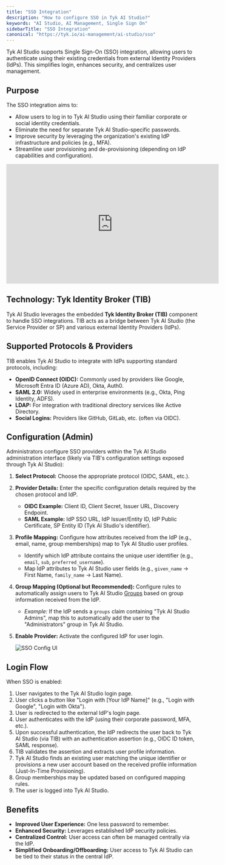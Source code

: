 ```yaml
---
title: "SSO Integration"
description: "How to configure SSO in Tyk AI Studio?"
keywords: "AI Studio, AI Management, Single Sign On"
sidebarTitle: "SSO Integration"
canonical: "https://tyk.io/ai-management/ai-studio/sso"
---
```


Tyk AI Studio supports Single Sign-On (SSO) integration, allowing users to authenticate using their existing credentials from external Identity Providers (IdPs). This simplifies login, enhances security, and centralizes user management.

## Purpose

The SSO integration aims to:

*   Allow users to log in to Tyk AI Studio using their familiar corporate or social identity credentials.
*   Eliminate the need for separate Tyk AI Studio-specific passwords.
*   Improve security by leveraging the organization's existing IdP infrastructure and policies (e.g., MFA).
*   Streamline user provisioning and de-provisioning (depending on IdP capabilities and configuration).

<iframe width="560" height="315" src="https://www.youtube.com/embed/vn2ZfY9couw" frameborder="0" allow="accelerometer; autoplay; clipboard-write; encrypted-media; gyroscope; picture-in-picture" allowfullscreen></iframe>


## Technology: Tyk Identity Broker (TIB)

Tyk AI Studio leverages the embedded **Tyk Identity Broker (TIB)** component to handle SSO integrations. TIB acts as a bridge between Tyk AI Studio (the Service Provider or SP) and various external Identity Providers (IdPs).

## Supported Protocols & Providers

TIB enables Tyk AI Studio to integrate with IdPs supporting standard protocols, including:

*   **OpenID Connect (OIDC):** Commonly used by providers like Google, Microsoft Entra ID (Azure AD), Okta, Auth0.
*   **SAML 2.0:** Widely used in enterprise environments (e.g., Okta, Ping Identity, ADFS).
*   **LDAP:** For integration with traditional directory services like Active Directory.
*   **Social Logins:** Providers like GitHub, GitLab, etc. (often via OIDC).

## Configuration (Admin)

Administrators configure SSO providers within the Tyk AI Studio administration interface (likely via TIB's configuration settings exposed through Tyk AI Studio):

1.  **Select Protocol:** Choose the appropriate protocol (OIDC, SAML, etc.).
2.  **Provider Details:** Enter the specific configuration details required by the chosen protocol and IdP.
    *   **OIDC Example:** Client ID, Client Secret, Issuer URL, Discovery Endpoint.
    *   **SAML Example:** IdP SSO URL, IdP Issuer/Entity ID, IdP Public Certificate, SP Entity ID (Tyk AI Studio's identifier).
3.  **Profile Mapping:** Configure how attributes received from the IdP (e.g., email, name, group memberships) map to Tyk AI Studio user profiles.
    *   Identify which IdP attribute contains the unique user identifier (e.g., `email`, `sub`, `preferred_username`).
    *   Map IdP attributes to Tyk AI Studio user fields (e.g., `given_name` -> First Name, `family_name` -> Last Name).
4.  **Group Mapping (Optional but Recommended):** Configure rules to automatically assign users to Tyk AI Studio [Groups](/5.9/ai-management/ai-studio/user-management) based on group information received from the IdP.
    *   *Example:* If the IdP sends a `groups` claim containing "Tyk AI Studio Admins", map this to automatically add the user to the "Administrators" group in Tyk AI Studio.
5.  **Enable Provider:** Activate the configured IdP for user login.

    <img src="/img/ai-management/sso-config-ui.png" alt="SSO Config UI" />

## Login Flow

When SSO is enabled:

1.  User navigates to the Tyk AI Studio login page.
2.  User clicks a button like "Login with [Your IdP Name]" (e.g., "Login with Google", "Login with Okta").
3.  User is redirected to the external IdP's login page.
4.  User authenticates with the IdP (using their corporate password, MFA, etc.).
5.  Upon successful authentication, the IdP redirects the user back to Tyk AI Studio (via TIB) with an authentication assertion (e.g., OIDC ID token, SAML response).
6.  TIB validates the assertion and extracts user profile information.
7.  Tyk AI Studio finds an existing user matching the unique identifier or provisions a new user account based on the received profile information (Just-In-Time Provisioning).
8.  Group memberships may be updated based on configured mapping rules.
9.  The user is logged into Tyk AI Studio.

## Benefits

*   **Improved User Experience:** One less password to remember.
*   **Enhanced Security:** Leverages established IdP security policies.
*   **Centralized Control:** User access can often be managed centrally via the IdP.
*   **Simplified Onboarding/Offboarding:** User access to Tyk AI Studio can be tied to their status in the central IdP.
